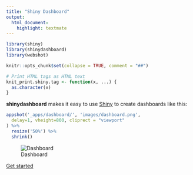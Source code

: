 ```yaml
---
title: "Shiny Dashboard"
output:
  html_document:
    highlight: textmate
---
```


```r
library(shiny)
library(shinydashboard)
library(webshot)

knitr::opts_chunk$set(collapse = TRUE, comment = "##")

# Print HTML tags as HTML text
knit_print.shiny.tag <- function(x, ...) {
  as.character(x)
}
```

<div class="text-center">
<p class="lead">
**shinydashboard** makes it easy to use [Shiny](http://shiny.rstudio.com/) to create dashboards like this:
</p>
</div>

```r
appshot('_apps/dashboard/', 'images/dashboard.png',
  delay=1, vheight=800, cliprect = "viewport"
) %>%
  resize('50%') %>%
  shrink()
```

![Dashboard](images/dashboard.png)

<div class="text-center">
<a class="btn btn-success btn-lg" href="get_started.html" role="button">Get started
<span class="glyphicon glyphicon-arrow-right"></span>
</a>
</div>
